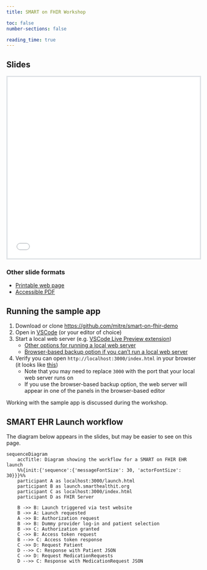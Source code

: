 ```yaml
---
title: SMART on FHIR Workshop

toc: false
number-sections: false

reading_time: true
---
```


## Slides

```{=html}
<iframe style="border: 3px solid #dee2e6; width: 100%; height: 475px;" src="slides.html" title="SMART on FHIR workshop slides, powered by Revealjs. A link to an accessible PDF of these slides is in the section below."></iframe>
```

### Other slide formats

-   [Printable web page](slides.html?print-pdf)
-   [Accessible PDF](Workshop - SMART on FHIR 508C.pdf)

## Running the sample app

1.  Download or clone <https://github.com/mitre/smart-on-fhir-demo>
2.  Open in [VSCode](https://code.visualstudio.com) (or your editor of choice)
3.  Start a local web server (e.g. [VSCode Live Preview extension](https://marketplace.visualstudio.com/items?itemName=ms-vscode.live-server))
    -   [Other options for running a local web server](https://github.com/mitre/smart-on-fhir-demo#2-launch-a-http-server)
    -   [Browser-based backup option if you can't run a local web server](https://codesandbox.io/s/github/mitre/smart-on-fhir-demo/tree/main/)
4.  Verify you can open `http://localhost:3000/index.html` in your browser (it looks like [this](example.png))
    -   Note that you may need to replace `3000` with the port that your local web server runs on
    -   If you use the browser-based backup option, the web server will appear in one of the panels in the browser-based editor

Working with the sample app is discussed during the workshop.

## SMART EHR Launch workflow

The diagram below appears in the slides, but may be easier to see on this page.

::: {#mermaidSMARTWorkshop .mermaid-lightbox data-caption="Diagram showing the workflow for a SMART on FHIR EHR launch"}
```mermaid
sequenceDiagram
    accTitle: Diagram showing the workflow for a SMART on FHIR EHR launch
    %%{init:{'sequence':{'messageFontSize': 30, 'actorFontSize': 30}}}%%
    participant A as localhost:3000/launch.html
    participant B as launch.smarthealthit.org
    participant C as localhost:3000/index.html
    participant D as FHIR Server

    B ->> B: Launch triggered via test website
    B ->> A: Launch requested
    A ->> B: Authorization request
    B ->> B: Dummy provider log-in and patient selection
    B ->> C: Authorization granted
    C ->> B: Access token request
    B -->> C: Access token response
    C ->> D: Request Patient
    D -->> C: Response with Patient JSON
    C ->> D: Request MedicationRequests
    D -->> C: Response with MedicationRequest JSON
```
:::
